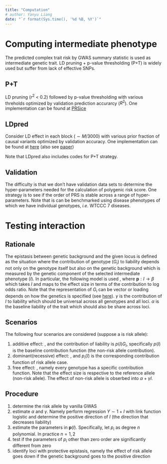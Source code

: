 ```yaml
---
title: "Computation"
# author: Yanyu Liang
date: "`r format(Sys.time(), '%d %B, %Y')`"
---
```


$$
\newcommand\logit{\text{logit}}  
$$

# Computing intermediate phenotype

The predicted complex trait risk by GWAS summary statistic is used as intermediate genetic trait. LD pruning + p-value thresholding (P+T) is widely used but suffer from lack of effective SNPs. 

## P+T

LD pruning ($r^2$ < 0.2) followed by p-value thresholding with various threholds optimized by validation prediction accurarcy ($R^2$). One implementation can be found at [PRSice](http://prsice.info/)

## LDpred 

Consider LD effect in each block ($\sim M / 3000$) with various prior fraction of causal variants optimized by validation accuracy. One implementation can be found at [here](https://github.com/bvilhjal/ldpred) (also see [paper](http://linkinghub.elsevier.com/retrieve/pii/S0002-9297(15)00365-1))

Note that LDpred also includes codes for P+T strategy.

## Validation

The difficulty is that we don't have validation data sets to determine the hyper-parameters needed for the calculation of polygenic risk score. One strategy is to see if the order of PRS is stable across a range of hyper-parameters. Note that is can be benchmarked using disease phenotypes of which we have individual genotypes, *i.e.* WTCCC 7 diseases.

# Testing interaction

## Rationale {#model}

The epistasis between genetic background and the given locus is defined as the situation where the contribution of genotype ($G_i$) to liability depends not only on the genotype itself but also on the genetic background which is measured by the genetic component of the selected intermediate phenotype ($I$). In particular, the following model is used
\begin{align*}
  \logit(\Pr(Y = 1|G_i, I, \alpha, \beta, \gamma)) &= \alpha + \mathbf{p}(I)^T \cdot G_i + \gamma I 
\end{align*}
, where $\mathbf{p}: I \rightarrow \beta$ which takes $I$ and maps to the effect size in terms of the contribution to log odds ratio. Note that the representation of $G_i$ can be vector or loading depends on how the genetics is specified (see [here](#scenarios)). $\gamma$ is the contribution of $I$ to liability which should be universal across all genotypes and all loci. $\alpha$ is the baseline liability of the trait which should also be share across loci.

## Scenarios {#scenarios}

The following four scenarios are considered (suppose a is risk allele):

1. additive effect: 
  \begin{align*}
    G_i &= \begin{cases}
      0 & \text{, if genotype is AA} \\
      1 & \text{, if genotype is Aa} \\
      2 & \text{, if genotype is aa} 
    \end{cases}
  \end{align*}
  , and the contribution of liability is $p(I) G_i$, specifically $p(I)$ is the baseline contribution function (the non-risk allele contribution).
2. dominant(recessive) effect: 
  \begin{align*}
    G_i &= \begin{cases}
      1 & \text{, if genotype is aa or Aa (aa)} \\
      0 & \text{, if genotype is AA (AA or Aa)}
    \end{cases}
  \end{align*}
  , and $p_i(I)$ is the corresponding contribution function of risk allele case.
3. free effect:
  \begin{align*}
    G_i &= \begin{cases}
      (0, 0)^T & \text{, if genotype is AA} \\
      (0, 1)^T & \text{, if genotype is Aa} \\
      (1, 0)^T & \text{, if genotype is aa}
    \end{cases}
  \end{align*}
  , namely every genotype has a specific contribution function.
Note that the effect size is respective to the reference allele (non-risk allele). The effect of non-risk allele is obserbed into $\alpha + \gamma I$.

## Procedure

1. determine the risk allele by vanilla GWAS
2. estimate $\alpha$ and $\gamma$. Namely perform regression $Y \sim 1 + I$ with link function logistic and determine the positive direction of $I$ (the direction that decreases liability)
3. estimate the parameters in $\mathbf{p}(I)$. Specifically, let $p_i$ as degree $n$ polynomial. In practice $n = 1, 2$
4. test if the parameters of $p_i$ other than zero order are significantly different from zero
5. identify loci with protective epistasis, namely the effect of risk allele goes down if the genetic background goes to the positive direction